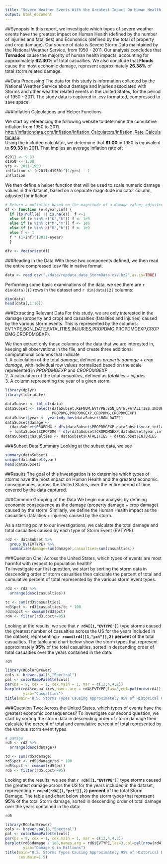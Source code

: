 ```yaml
---
title: "Severe Weather Events With the Greatest Impact On Human Health and Economics from 1950 - 2011"
output: html_document
---
```

##Synopsis
In this report, we investigate which types of severe weather events have the greatest impact on Human Health (defined by the number of injuries and fatalities) and Economics (defined by the total of property and crop damage).  Our source of data is Severe Storm Data maintained by the National Weather Service, from 1950 - 2011.  Our analysis concludes that **Tornados** cause the majority of human health impacts, accounting for approximately **62.30%** of total casualties.   We also conclude that **Floods** cause the most economic damage, represent approximately **26.38%** of total storm related damage.   

##Data Processing
The data for this study is information collected  by the National Weather Service about damage and injuries associated with Storms and other weather related events in the United States, for the period of 1950 - 2011.  The study data is captured in .csv formatted, compressed to save space.   


###Inflation Calculations and Helper Functions

We start by referencing the following website to determine the cumulative inflation from 1950 to 2011. [http://inflationdata.com/Inflation/Inflation_Calculators/Inflation_Rate_Calculator.asp](http://inflationdata.com/Inflation/Inflation_Calculators/Inflation_Rate_Calculator.asp).   
Using the included calculator, we determine that **$1.00** in 1950 is equivalent to **$9.33** in 2011.  That implies an average inflation rate of:
```r
d2011 <- 9.33
d1950 <- 1.00
yrs <- 2011-1950
inflation <- (d2011/d1950)^(1/yrs) - 1
inflation
```

We then define a helper function that will be used to scale numeric damage values in the dataset, based on a separate magnitude indicator column, adjusted for inflation.
```r
# Return a muliplier based on the magnitude of a damage value, adjusted for inflation
df <- function (e,eyear,inf) {
  if (is.null(e) || is.na(e))  f <-1 
  else if (e %in% c("K","k")) f <- 1e3 
  else if (e %in% c("M","m")) f <- 1e6
  else if (e %in% c("B","b")) f <- 1e9
  else f <- 1
  f * (1+inf)^(2011-eyear)
  }

dfv <- Vectorize(df)
```

###Reading in the Data
With these two components defined, we then read the entire compressed .csv file in native format. 
```r
data <- read.csv("./data/repdata_data_StormData.csv.bz2",as.is=TRUE)
```
Performing some basic examinations of the data, we see there are `r dim(data)[1]` rows in the dataset and `r dim(data)[2]` columns:
```r
dim(data)
head(data[,1:10])
```

###Extracting Relevant Data
For this study, we are only interested in the damage (property and crop) and casualties (fatalities and injuries) caused by the various storm events.    This is represented by the columns: EVTYPE,BGN_DATE,FATALITIES,INJURIES,PROPDMG,PROPDMGEXP,CROPDMG,CROPDMGEXP).   

We then extract only those columns of the data that we are interested in, keeping all observations in the file, and create three additional computational columns that indicate   
1.  A calculation of the total *damage*, defined as *property damage + crop damage*, with individual row values normalized based on the scale represented in *PROPDMGEXP* and *CROPDMGEXP*   
2.  A calculation of the total *casualties*, defined as *fatalities + injuries*   
3.  A column representing the year of a given storm. 
```r
library(dplyr)
library(lubridate)
```
```r
dataSubset <- tbl_df(data)
dataSubset <- select(dataSubset,REFNUM,EVTYPE,BGN_DATE,FATALITIES,INJURIES,
                     PROPDMG,PROPDMGEXP,CROPDMG,CROPDMGEXP)
dataSubset$year <- year(mdy_hms(dataSubset$BGN_DATE))
dataSubset$damage <- 
  (dataSubset$PROPDMG * dfv(dataSubset$PROPDMGEXP,dataSubset$year,inflation)) +
  + (dataSubset$CROPDMG * dfv(dataSubset$CROPDMGEXP,dataSubset$year,inflation))
dataSubset$casualties <- dataSubset$FATALITIES + dataSubset$INJURIES
```
###Subset Data Summary
Looking at the subset data, we see
```r
summary(dataSubset)
unique(dataSubset$year)
head(dataSubset)
```

##Results
The goal of this investigation is to determine which types of storms have the most impact on Human Health and the greatest economic consequences, across the United States, over the entire period of time covered by the data captured.   

###Common Grouping of the Data
We begin our analysis by defining economic consequence as the damage (property damage + crop damage) caused by the storm.  Similarly, we define the Human Health impact as the casualties (fatalities + injuries) caused by the storm.    

As a starting point to our investigations, we calculate the total damage and total casualties caused by each type of Storm Event (EVTYPE).
```r
rd2 <- dataSubset %>% 
  group_by(EVTYPE) %>%
  summarize(damage=sum(damage),casualties=sum(casualties))
```
###Question One: Across the United States, which types of events are most harmful with respect to population health?   
To investigate our first question, we start by sorting the storm data in descending order of storm casualties then calculate the percent of total and cumulative percent of total represented by the various storm event types.
```r
rd3 <- rd2 %>%
  arrange(desc(casualties))

tc <- sum(rd3$casualties)
rd3$pct <- rd3$casualties/tc * 100
rd3$cpct <- cumsum(rd3$pct) 
rd4 <- filter(rd3,cpct<=95) 
```
Looking at the results, we see that **`r rd4[[1,"EVTYPE"]]`** type storms caused the greatest number of casualties across the US for the years included in the dataset, representing **`r round(rd4[[1,"pct"]],2)` percent** of the total casualties.   The table and chart below show  the storm types that represent approximately **95%** of the total casualties, sorted in descending order of total casualties over the years contained in the data:
```r
rd4
```


```r
library(RColorBrewer)
cols <- brewer.pal(3,"Spectral")
pal <- colorRampPalette(cols)
par(ps = 9, cex = 1, cex.main = 1, mar = c(12,4,4,2))
barplot(rd4$casualties,names.arg = rd4$EVTYPE,las=3,col=pal(nrow(rd4)),
        ylab="Casualties")
title(main="U.S. Storms Types Causing Approximately 95% of Historical Casualties\n1950-2011", cex.main=1.5)

```

###Question Two: Across the United States, which types of events have the greatest economic consequences?
To investigate our second question, we start by sorting the storm data in descending order of storm damage then calculate the percent of total and cumulative percent of total represented by the various storm event types.
```r
# Damage
rd5 <- rd2 %>%
  arrange(desc(damage))

td <- sum(rd5$damage)
rd5$pct <- rd5$damage/td * 100
rd5$cpct <- cumsum(rd5$pct) 
rd6 <- filter(rd5,cpct<=95) 
```
Looking at the results, we see that **`r rd6[[1,"EVTYPE"]]`** type storms caused the greatest damage across the US for the years included in the dataset, representing **`r round(rd6[[1,"pct"]],2)` percent** of the total Storm Damage.   The table and chart below show  the storm types that represent **95%** of the total Storm damage, sorted in descending order of total damage over the years contained in the data:
```r
rd6
```


```r
library(RColorBrewer)
cols <- brewer.pal(3,"Spectral")
pal <- colorRampPalette(cols)
par(ps = 9, cex = 1, cex.main = 1, mar = c(12,4,4,2))
barplot(rd6$damage / 1e6,names.arg = rd6$EVTYPE,las=3,col=pal(nrow(rd4)),
        ylab="Damage $ in Millions")
title(main="U.S. Storms Types Causing Approximately 95% of Historical Damage\n1950-2011",
      cex.main=1.5)
```

